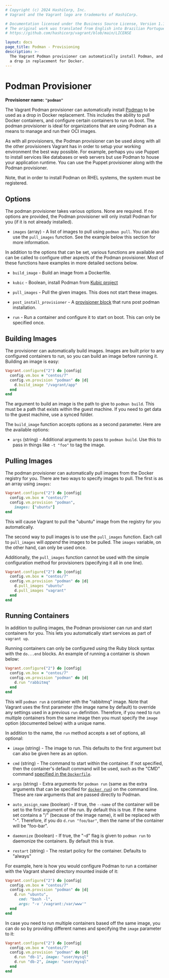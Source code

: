 ```yaml
---
# Copyright (c) 2024 HashiCorp, Inc.
# Vagrant and the Vagrant logo are trademarks of HashiCorp.

# Documentation licensed under the Business Source License, Version 1.1.
# The original work was translated from English into Brazilian Portuguese.
# https://github.com/hashicorp/vagrant/blob/main/LICENSE

layout: docs
page_title: Podman - Provisioning
description: >-
  The Vagrant Podman provisioner can automatically install Podman, and run it as
  a drop in replacement for Docker.
---
```


# Podman Provisioner

**Provisioner name: `"podman"`**

The Vagrant Podman provisioner can automatically install
[Podman](https://www.podman.io) to be used as a drop in Docker replacement.
This includes the ability to pull Docker containers, and configure certain
containers to run on boot. The podman provisioner is ideal for organizations
that are using Podman as a means to manage and run their OCI images.

As with all provisioners, the Podman provisioner can be used along with
all the other provisioners Vagrant has in order to setup your working
environment the best way possible. For example, perhaps you use Puppet to
install services like databases or web servers but use Podman to house
your application runtime. You can use the Puppet provisioner along
with the Podman provisioner.

Note, that in order to install Podman on RHEL systems, the system must
be registered.

## Options

The podman provisioner takes various options. None are required. If
no options are provided, the Podman provisioner will only install Podman
for you (if it is not already installed).

- `images` (array) - A list of images to pull using `podman pull`. You
  can also use the `pull_images` function. See the example below this
  section for more information.

In addition to the options that can be set, various functions are available
and can be called to configure other aspects of the Podman provisioner. Most
of these functions have examples in more detailed sections below.

- `build_image` - Build an image from a Dockerfile.

- `kubic` - Boolean, install Podman from [Kubic project](https://build.opensuse.org/project/show/devel:kubic:libcontainers:stable)

- `pull_images` - Pull the given images. This does not start these images.

- `post_install_provisioner` - A [provisioner block](/vagrant/docs/provisioning) that runs post podman
  installation.

- `run` - Run a container and configure it to start on boot. This can
  only be specified once.

## Building Images

The provisioner can automatically build images. Images are built prior to
any configured containers to run, so you can build an image before running it.
Building an image is easy:

```ruby
Vagrant.configure("2") do |config|
  config.vm.box = "centos/7"
  config.vm.provision "podman" do |d|
    d.build_image "/vagrant/app"
  end
end
```

The argument to build an image is the path to give to `podman build`. This
must be a path that exists within the guest machine. If you need to get data
to the guest machine, use a synced folder.

The `build_image` function accepts options as a second parameter. Here
are the available options:

- `args` (string) - Additional arguments to pass to `podman build`. Use this
  to pass in things like `-t "foo"` to tag the image.

## Pulling Images

The podman provisioner can automatically pull images from the
Docker registry for you. There are two ways to specify images to
pull. The first is as an array using `images`:

```ruby
Vagrant.configure("2") do |config|
  config.vm.box = "centos/7"
  config.vm.provision "podman",
    images: ["ubuntu"]
end
```

This will cause Vagrant to pull the "ubuntu" image from the registry
for you automatically.

The second way to pull images is to use the `pull_images` function.
Each call to `pull_images` will _append_ the images to be pulled. The
`images` variable, on the other hand, can only be used once.

Additionally, the `pull_images` function cannot be used with the
simple configuration method for provisioners (specifying it all in one line).

```ruby
Vagrant.configure("2") do |config|
  config.vm.box = "centos/7"
  config.vm.provision "podman" do |d|
    d.pull_images "ubuntu"
    d.pull_images "vagrant"
  end
end
```

## Running Containers

In addition to pulling images, the Podman provisioner can run and start
containers for you. This lets you automatically start services as part of
`vagrant up`.

Running containers can only be configured using the Ruby block syntax with
the `do...end` blocks. An example of running a container is shown below:

```ruby
Vagrant.configure("2") do |config|
  config.vm.box = "centos/7"
  config.vm.provision "podman" do |d|
    d.run "rabbitmq"
  end
end
```

This will `podman run` a container with the "rabbitmq" image. Note that
Vagrant uses the first parameter (the image name by default) to override any
settings used in a previous `run` definition. Therefore, if you need to run
multiple containers from the same image then you must specify the `image`
option (documented below) with a unique name.

In addition to the name, the `run` method accepts a set of options, all optional:

- `image` (string) - The image to run. This defaults to the first argument
  but can also be given here as an option.

- `cmd` (string) - The command to start within the container. If not specified,
  then the container's default command will be used, such as the
  "CMD" command [specified in the `Dockerfile`](https://docs.docker.io/en/latest/use/builder/#cmd).

- `args` (string) - Extra arguments for `podman run` (same as the extra arguments that can be specified for [`docker run`](https://docs.docker.io/en/latest/commandline/cli/#run))
  on the command line. These are raw arguments that are passed directly to Podman.

- `auto_assign_name` (boolean) - If true, the `--name` of the container will
  be set to the first argument of the run. By default this is true. If the
  name set contains a "/" (because of the image name), it will be replaced
  with "-". Therefore, if you do `d.run "foo/bar"`, then the name of the
  container will be "foo-bar".

- `daemonize` (boolean) - If true, the "-d" flag is given to `podman run` to
  daemonize the containers. By default this is true.

- `restart` (string) - The restart policy for the container. Defaults to
  "always"

For example, here is how you would configure Podman to run a container
with the Vagrant shared directory mounted inside of it:

```ruby
Vagrant.configure("2") do |config|
  config.vm.box = "centos/7"
  config.vm.provision "podman" do |d|
    d.run "ubuntu",
      cmd: "bash -l",
      args: "-v '/vagrant:/var/www'"
  end
end
```

In case you need to run multiple containers based off the same image, you can do
so by providing different names and specifying the `image` parameter to it:

```ruby
Vagrant.configure("2") do |config|
  config.vm.box = "centos/7"
  config.vm.provision "podman" do |d|
    d.run "db-1", image: "user/mysql"
    d.run "db-2", image: "user/mysql"
  end
end
```
